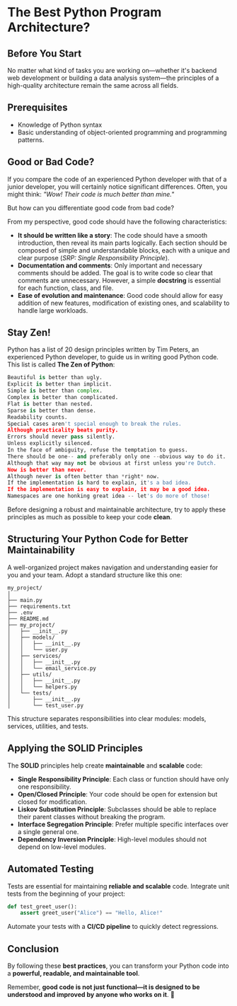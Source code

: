 # The Best Python Program Architecture?

## Before You Start

No matter what kind of tasks you are working on—whether it's backend web development or building a data analysis system—the principles of a high-quality architecture remain the same across all fields.

## Prerequisites

- Knowledge of Python syntax
- Basic understanding of object-oriented programming and programming patterns.

## Good or Bad Code?

If you compare the code of an experienced Python developer with that of a junior developer, you will certainly notice significant differences. Often, you might think: _"Wow! Their code is much better than mine."_

But how can you differentiate good code from bad code?

From my perspective, good code should have the following characteristics:

- **It should be written like a story**: The code should have a smooth introduction, then reveal its main parts logically. Each section should be composed of simple and understandable blocks, each with a unique and clear purpose (_SRP: Single Responsibility Principle_).
- **Documentation and comments**: Only important and necessary comments should be added. The goal is to write code so clear that comments are unnecessary. However, a simple **docstring** is essential for each function, class, and file.
- **Ease of evolution and maintenance**: Good code should allow for easy addition of new features, modification of existing ones, and scalability to handle large workloads.

## Stay Zen!

Python has a list of 20 design principles written by Tim Peters, an experienced Python developer, to guide us in writing good Python code. This list is called **The Zen of Python**:

```python
Beautiful is better than ugly.
Explicit is better than implicit.
Simple is better than complex.
Complex is better than complicated.
Flat is better than nested.
Sparse is better than dense.
Readability counts.
Special cases aren't special enough to break the rules.
Although practicality beats purity.
Errors should never pass silently.
Unless explicitly silenced.
In the face of ambiguity, refuse the temptation to guess.
There should be one-- and preferably only one --obvious way to do it.
Although that way may not be obvious at first unless you're Dutch.
Now is better than never.
Although never is often better than *right* now.
If the implementation is hard to explain, it's a bad idea.
If the implementation is easy to explain, it may be a good idea.
Namespaces are one honking great idea -- let's do more of those!
```

Before designing a robust and maintainable architecture, try to apply these principles as much as possible to keep your code **clean**.

## Structuring Your Python Code for Better Maintainability

A well-organized project makes navigation and understanding easier for you and your team. Adopt a standard structure like this one:

```plaintext
my_project/
│
├── main.py
├── requirements.txt
├── .env
├── README.md
├── my_project/
│   ├── __init__.py
│   ├── models/
│   │   ├── __init__.py
│   │   └── user.py
│   ├── services/
│   │   ├── __init__.py
│   │   └── email_service.py
│   ├── utils/
│   │   ├── __init__.py
│   │   └── helpers.py
│   └── tests/
│       ├── __init__.py
│       └── test_user.py
```

This structure separates responsibilities into clear modules: models, services, utilities, and tests.

## Applying the SOLID Principles

The **SOLID** principles help create **maintainable** and **scalable** code:

- **Single Responsibility Principle**: Each class or function should have only one responsibility.
- **Open/Closed Principle**: Your code should be open for extension but closed for modification.
- **Liskov Substitution Principle**: Subclasses should be able to replace their parent classes without breaking the program.
- **Interface Segregation Principle**: Prefer multiple specific interfaces over a single general one.
- **Dependency Inversion Principle**: High-level modules should not depend on low-level modules.

## Automated Testing

Tests are essential for maintaining **reliable and scalable** code. Integrate unit tests from the beginning of your project:

```python
def test_greet_user():
    assert greet_user("Alice") == "Hello, Alice!"
```

Automate your tests with a **CI/CD pipeline** to quickly detect regressions.

## Conclusion

By following these **best practices**, you can transform your Python code into a **powerful, readable, and maintainable tool**.

Remember, **good code is not just functional—it is designed to be understood and improved by anyone who works on it**. 🚀
